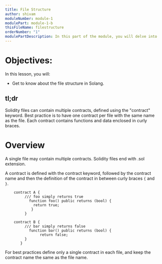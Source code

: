 ```yaml
---
title: File Structure
author: shivam
moduleNumber: module-1
modulePart: module-1-b
thisFileName: filestructure
orderNumber: "1"
modulePartDescription: In this part of the module, you will delve into the basics of the Solidity programming language, which is used for building Solana programs. You will take a deep dive into foundational Solidity for solana concepts.
---
```


# Objectives:

In this lesson, you will:

- Get to know about the file structure in Solang.

## tl;dr

Solidity files can contain multiple contracts, defined using the "contract" keyword. Best practice is to have one contract per file with the same name as the file. Each contract contains functions and data enclosed in curly braces.

# Overview

A single file may contain multiple contracts. Solidity files end with .sol extension.

A contract is defined with the contract keyword, followed by the contract name and then the definition of the contract in between curly braces `{` and `}`.

```soldity
    contract A {
         /// foo simply returns true
           function foo() public returns (bool) {
             return true;
            }
         }

    contract B {
         /// bar simply returns false
           function bar() public returns (bool) {
                return false;
         }
       }
```

For best practices define only a single contract in each file, and keep the contract name the same as the file name.

